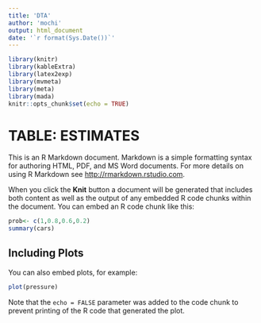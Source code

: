 ```yaml
---
title: 'DTA'
author: 'mochi'
output: html_document
date: '`r format(Sys.Date())`'
---
```


```r
library(knitr)
library(kableExtra)
library(latex2exp)
library(mvmeta)
library(meta)
library(mada)
knitr::opts_chunk$set(echo = TRUE)
```

# TABLE: ESTIMATES

This is an R Markdown document. Markdown is a simple formatting syntax for authoring HTML, PDF, and MS Word documents. For more details on using R Markdown see <http://rmarkdown.rstudio.com>.

When you click the **Knit** button a document will be generated that includes both content as well as the output of any embedded R code chunks within the document. You can embed an R code chunk like this:

```r
prob<- c(1,0.8,0.6,0.2)
summary(cars)
```

## Including Plots

You can also embed plots, for example:

```r
plot(pressure)
```

Note that the `echo = FALSE` parameter was added to the code chunk to prevent printing of the R code that generated the plot.

